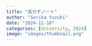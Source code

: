 ```yaml
---
title: "高分子ノート"
author: "Serika Yuzuki"
date: "2024-11-10"
categories: [University, 2024]
image: "images/thumbnail.png"
---
```


